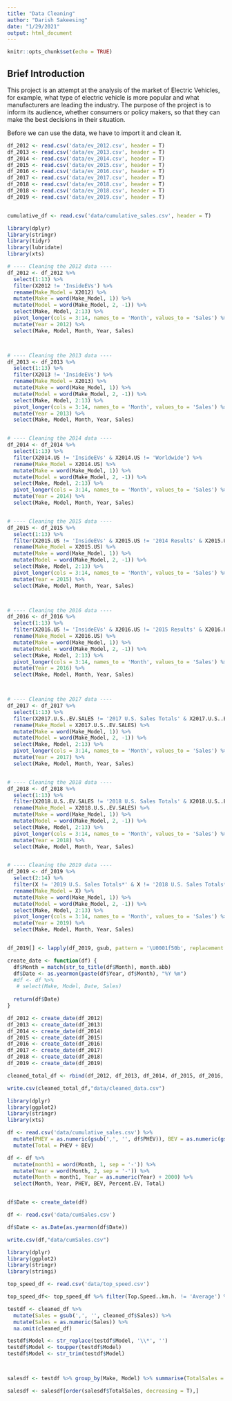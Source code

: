```yaml
---
title: "Data Cleaning"
author: "Darish Sakeesing"
date: "1/29/2021"
output: html_document
---
```


```r
knitr::opts_chunk$set(echo = TRUE)
```

## Brief Introduction

This project is an attempt at the analysis of the market of Electric Vehicles, for example, what type of electric vehicle is more popular and what manufacturers are leading the industry. The purpose of the project is to inform its audience, whether consumers or policy makers, so that they can make the best decisions in their situation. 

Before we can use the data, we have to import it and clean it.

```r
df_2012 <- read.csv('data/ev_2012.csv', header = T)
df_2013 <- read.csv('data/ev_2013.csv', header = T)
df_2014 <- read.csv('data/ev_2014.csv', header = T)
df_2015 <- read.csv('data/ev_2015.csv', header = T)
df_2016 <- read.csv('data/ev_2016.csv', header = T)
df_2017 <- read.csv('data/ev_2017.csv', header = T)
df_2018 <- read.csv('data/ev_2018.csv', header = T)
df_2018 <- read.csv('data/ev_2018.csv', header = T)
df_2019 <- read.csv('data/ev_2019.csv', header = T)


cumulative_df <- read.csv('data/cumulative_sales.csv', header = T)

```

```r
library(dplyr)
library(stringr)
library(tidyr)
library(lubridate)
library(xts)

# ---- Cleaning the 2012 data ----
df_2012 <- df_2012 %>% 
  select(1:13) %>% 
  filter(X2012 != 'InsideEVs') %>% 
  rename(Make_Model = X2012) %>% 
  mutate(Make = word(Make_Model, 1)) %>%
  mutate(Model = word(Make_Model, 2, -1)) %>%
  select(Make, Model, 2:13) %>%
  pivot_longer(cols = 3:14, names_to = 'Month', values_to = 'Sales') %>%
  mutate(Year = 2012) %>%
  select(Make, Model, Month, Year, Sales)



# ---- Cleaning the 2013 data ----
df_2013 <- df_2013 %>%
  select(1:13) %>% 
  filter(X2013 != 'InsideEVs') %>% 
  rename(Make_Model = X2013) %>%
  mutate(Make = word(Make_Model, 1)) %>%
  mutate(Model = word(Make_Model, 2, -1)) %>%
  select(Make, Model, 2:13) %>%
  pivot_longer(cols = 3:14, names_to = 'Month', values_to = 'Sales') %>%
  mutate(Year = 2013) %>%
  select(Make, Model, Month, Year, Sales)


# ---- Cleaning the 2014 data ----
df_2014 <- df_2014 %>%
  select(1:13) %>% 
  filter(X2014.US != 'InsideEVs' & X2014.US != 'Worldwide') %>% 
  rename(Make_Model = X2014.US) %>%
  mutate(Make = word(Make_Model, 1)) %>%
  mutate(Model = word(Make_Model, 2, -1)) %>%
  select(Make, Model, 2:13) %>%
  pivot_longer(cols = 3:14, names_to = 'Month', values_to = 'Sales') %>%
  mutate(Year = 2014) %>%
  select(Make, Model, Month, Year, Sales)


# ---- Cleaning the 2015 data ----
df_2015 <- df_2015 %>%
  select(1:13) %>% 
  filter(X2015.US != 'InsideEVs' & X2015.US != '2014 Results' & X2015.US != 'Worldwide*') %>% 
  rename(Make_Model = X2015.US) %>%
  mutate(Make = word(Make_Model, 1)) %>%
  mutate(Model = word(Make_Model, 2, -1)) %>%
  select(Make, Model, 2:13) %>%
  pivot_longer(cols = 3:14, names_to = 'Month', values_to = 'Sales') %>%
  mutate(Year = 2015) %>%
  select(Make, Model, Month, Year, Sales)



# ---- Cleaning the 2016 data ----
df_2016 <- df_2016 %>%
  select(1:13) %>% 
  filter(X2016.US != 'InsideEVs' & X2016.US != '2015 Results' & X2016.US != 'Worldwide*') %>% 
  rename(Make_Model = X2016.US) %>%
  mutate(Make = word(Make_Model, 1)) %>%
  mutate(Model = word(Make_Model, 2, -1)) %>%
  select(Make, Model, 2:13) %>%
  pivot_longer(cols = 3:14, names_to = 'Month', values_to = 'Sales') %>%
  mutate(Year = 2016) %>%
  select(Make, Model, Month, Year, Sales)



# ---- Cleaning the 2017 data ----
df_2017 <- df_2017 %>%
  select(1:13) %>% 
  filter(X2017.U.S..EV.SALES != '2017 U.S. Sales Totals' & X2017.U.S..EV.SALES != '2016 U.S. Sales Totals' & X2017.U.S..EV.SALES != '2017 Worldwide Sales*') %>% 
  rename(Make_Model = X2017.U.S..EV.SALES) %>%
  mutate(Make = word(Make_Model, 1)) %>%
  mutate(Model = word(Make_Model, 2, -1)) %>%
  select(Make, Model, 2:13) %>%
  pivot_longer(cols = 3:14, names_to = 'Month', values_to = 'Sales') %>%
  mutate(Year = 2017) %>%
  select(Make, Model, Month, Year, Sales)


# ---- Cleaning the 2018 data ----
df_2018 <- df_2018 %>%
  select(1:13) %>% 
  filter(X2018.U.S..EV.SALES != '2018 U.S. Sales Totals' & X2018.U.S..EV.SALES != '2017 U.S. Sales Totals' & X2018.U.S..EV.SALES != '2018 Worldwide Sales*') %>% 
  rename(Make_Model = X2018.U.S..EV.SALES) %>%
  mutate(Make = word(Make_Model, 1)) %>%
  mutate(Model = word(Make_Model, 2, -1)) %>%
  select(Make, Model, 2:13) %>%
  pivot_longer(cols = 3:14, names_to = 'Month', values_to = 'Sales') %>%
  mutate(Year = 2018) %>%
  select(Make, Model, Month, Year, Sales)


# ---- Cleaning the 2019 data ----
df_2019 <- df_2019 %>%
  select(2:14) %>% 
  filter(X != '2019 U.S. Sales Totals*' & X != '2018 U.S. Sales Totals*' & X != '2019 Worldwide Sales*' & X != '2018 Worldwide Sales*') %>% 
  rename(Make_Model = X) %>%
  mutate(Make = word(Make_Model, 1)) %>%
  mutate(Model = word(Make_Model, 2, -1)) %>%
  select(Make, Model, 2:13) %>%
  pivot_longer(cols = 3:14, names_to = 'Month', values_to = 'Sales') %>%
  mutate(Year = 2019) %>%
  select(Make, Model, Month, Year, Sales)


df_2019[] <- lapply(df_2019, gsub, pattern = '\U0001f50b', replacement = '')

```


```r

create_date <- function(df) {
  df$Month = match(str_to_title(df$Month), month.abb)
  df$Date <- as.yearmon(paste(df$Year, df$Month), "%Y %m")
  #df <- df %>%
   # select(Make, Model, Date, Sales)
  
  return(df$Date)
}

df_2012 <- create_date(df_2012)
df_2013 <- create_date(df_2013)
df_2014 <- create_date(df_2014)
df_2015 <- create_date(df_2015)
df_2016 <- create_date(df_2016)
df_2017 <- create_date(df_2017)
df_2018 <- create_date(df_2018)
df_2019 <- create_date(df_2019)

```

```r

cleaned_total_df <- rbind(df_2012, df_2013, df_2014, df_2015, df_2016, df_2017, df_2018, df_2019)

write.csv(cleaned_total_df,"data/cleaned_data.csv")

```
```r
library(dplyr)
library(ggplot2)
library(stringr)
library(xts)

df <- read.csv('data/cumulative_sales.csv') %>% 
  mutate(PHEV = as.numeric(gsub(',', '', df$PHEV)), BEV = as.numeric(gsub(',', '', df$BEV))) %>%
  mutate(Total = PHEV + BEV)

df <- df %>%
  mutate(month1 = word(Month, 1, sep = '-')) %>%
  mutate(Year = word(Month, 2, sep = '-')) %>%
  mutate(Month = month1, Year = as.numeric(Year) + 2000) %>%
  select(Month, Year, PHEV, BEV, Percent.EV, Total)


df$Date <- create_date(df)

df <- read.csv('data/cumSales.csv')

df$Date <- as.Date(as.yearmon(df$Date))

write.csv(df,"data/cumSales.csv")

```


```r
library(dplyr)
library(ggplot2)
library(stringr)
library(stringi)

top_speed_df <- read.csv('data/top_speed.csv')

top_speed_df<- top_speed_df %>% filter(Top.Speed..km.h. != 'Average') %>% mutate(Make = word(Car, 1), Model = word(Car, 2, -1)) %>% mutate(Speed = as.numeric(Top.Speed..km.h.)) %>% select(Make, Model, Speed) %>% mutate(Model = toupper(Model))

testdf <- cleaned_df %>%
  mutate(Sales = gsub(',', '', cleaned_df$Sales)) %>%
  mutate(Sales = as.numeric(Sales)) %>%
  na.omit(cleaned_df)

testdf$Model <- str_replace(testdf$Model, '\\*', '')
testdf$Model <- toupper(testdf$Model)
testdf$Model <- str_trim(testdf$Model)



salesdf <- testdf %>% group_by(Make, Model) %>% summarise(TotalSales = sum(Sales))

salesdf <- salesdf[order(salesdf$TotalSales, decreasing = T),]

```
